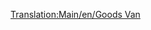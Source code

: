 [[Translation:Main/en/Goods Van]]{{Template:Wagons/Nl
|Naam=Goederenwagon
|Afbeelding=[[File:en/Goodsvan.png]]
|NormaalKosten=£1,484 ($2,968)
|NormaalGewicht=21 / 33 t
|NormaalCapaciteit=25 kratten goederen
|MonoKosten=£1,484 ($2,968)
|MonoGewicht=21 / 36 t
|MonoCapaciteit=30 kratten goederen
|MagKosten=£1,484 ($2,968)
|MagGewicht=21 / 37 t
|MagCapaciteit=32 kratten goederen
|Omschrijving=De goederenwagon is geschikt voor het transport van [[Main/nl/Goederen|goederen]]. Deze wagon is beschikbaar in [[Main/en/Klimaat/Nl#Gematigd|gematigde]], [[Main/en/Klimaat/Nl#Subarctisch|subarctische]] en [[Main/en/Klimaat/Nl#Subtropisch|subtropische]] klimaten.
}}